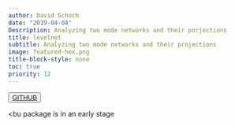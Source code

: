```yaml
---
author: David Schoch
date: "2019-04-04"
Description: Analyzing two mode networks and their porjections
title: levelnet
subtitle: Analyzing two mode networks and their projections
image: featured-hex.png
title-block-style: none
toc: true
priority: 12
---
```


<button type="button" class="btn btn-outline-success"><a href="https://github.com/schochastics/levelnet">GITHUB</a></button>
<bu
package is in an early stage